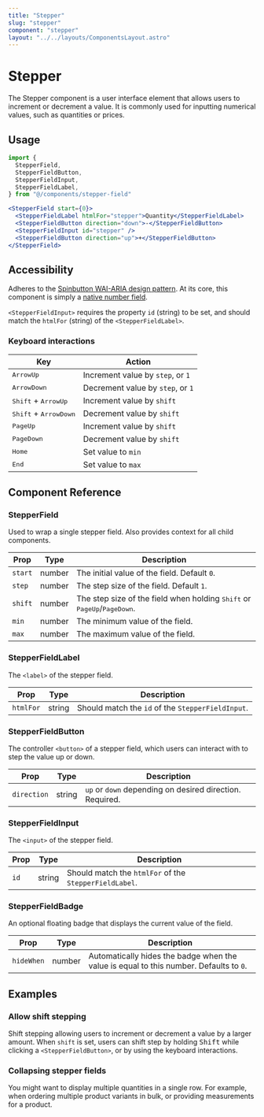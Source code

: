 ```yaml
---
title: "Stepper"
slug: "stepper"
component: "stepper"
layout: "../../layouts/ComponentsLayout.astro"
---
```



# Stepper

The Stepper component is a user interface element that allows users to increment or decrement a value. It is commonly used for inputting numerical values, such as quantities or prices.

<ExampleComponent name={frontmatter.component} client:load />

## Usage

```jsx
import {
  StepperField,
  StepperFieldButton,
  StepperFieldInput,
  StepperFieldLabel,
} from "@/components/stepper-field"
```

```jsx
<StepperField start={0}>
  <StepperFieldLabel htmlFor="stepper">Quantity</StepperFieldLabel>
  <StepperFieldButton direction="down">-</StepperFieldButton>
  <StepperFieldInput id="stepper" />
  <StepperFieldButton direction="up">+</StepperFieldButton>
</StepperField>
```

## Accessibility

Adheres to the [Spinbutton WAI-ARIA design pattern](https://www.w3.org/WAI/ARIA/apg/patterns/spinbutton/). At its core, this component is simply a [native number field](https://developer.mozilla.org/en-US/docs/Web/HTML/Element/input/number).

`<StepperFieldInput>` requires the property `id` (string) to be set, and should match the `htmlFor` (string) of the `<StepperFieldLabel>`.

### Keyboard interactions

| Key                                     | Action                            |
| --------------------------------------- | --------------------------------- |
| <kbd>ArrowUp</kbd>                      | Increment value by `step`, or `1` |
| <kbd>ArrowDown</kbd>                    | Decrement value by `step`, or `1` |
| <kbd>Shift</kbd> + <kbd>ArrowUp</kbd>   | Increment value by `shift`        |
| <kbd>Shift</kbd> + <kbd>ArrowDown</kbd> | Decrement value by `shift`        |
| <kbd>PageUp</kbd>                       | Increment value by `shift`        |
| <kbd>PageDown</kbd>                     | Decrement value by `shift`        |
| <kbd>Home</kbd>                         | Set value to `min`                |
| <kbd>End</kbd>                          | Set value to `max`                |

## Component Reference

### StepperField

Used to wrap a single stepper field. Also provides context for all child components.

| Prop    | Type   | Description                                                                                        |
| ------- | ------ | -------------------------------------------------------------------------------------------------- |
| `start` | number | The initial value of the field. Default `0`.                                                       |
| `step`  | number | The step size of the field. Default `1`.                                                           |
| `shift` | number | The step size of the field when holding <kbd>Shift</kbd> or <kbd>PageUp</kbd>/<kbd>PageDown</kbd>. |
| `min`   | number | The minimum value of the field.                                                                    |
| `max`   | number | The maximum value of the field.                                                                    |

### StepperFieldLabel

The `<label>` of the stepper field.

| Prop      | Type   | Description                                       |
| --------- | ------ | ------------------------------------------------- |
| `htmlFor` | string | Should match the `id` of the `StepperFieldInput`. |

### StepperFieldButton

The controller `<button>` of a stepper field, which users can interact with to step the value up or down.

| Prop        | Type   | Description                                              |
| ----------- | ------ | -------------------------------------------------------- |
| `direction` | string | `up` or `down` depending on desired direction. Required. |

### StepperFieldInput

The `<input>` of the stepper field.

| Prop | Type   | Description                                            |
| ---- | ------ | ------------------------------------------------------ |
| `id` | string | Should match the `htmlFor` of the `StepperFieldLabel`. |

### StepperFieldBadge

An optional floating badge that displays the current value of the field.

| Prop       | Type   | Description                                                                            |
| ---------- | ------ | -------------------------------------------------------------------------------------- |
| `hideWhen` | number | Automatically hides the badge when the value is equal to this number. Defaults to `0`. |

## Examples

### Allow shift stepping

Shift stepping allowing users to increment or decrement a value by a larger amount. When `shift` is set, users can shift step by holding <kbd>Shift</kbd> while clicking a `<StepperFieldButton>`, or by using the keyboard interactions.

<ExampleComponent name="stepper-shift" client:load />

### Collapsing stepper fields

You might want to display multiple quantities in a single row. For example, when ordering multiple product variants in bulk, or providing measurements for a product.

<ExampleComponent name="stepper-collapse" client:load />
